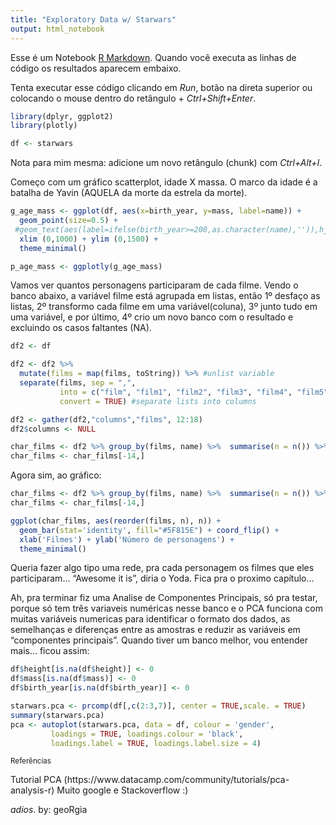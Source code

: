 ```yaml
---
title: "Exploratory Data w/ Starwars"
output: html_notebook
---
```


Esse é um Notebook [R Markdown](http://rmarkdown.rstudio.com). Quando você executa as linhas de código os resultados aparecem embaixo.

Tenta executar esse código clicando em *Run*, botão na direta superior ou colocando o mouse dentro do retângulo + *Ctrl+Shift+Enter*. 

```r
library(dplyr, ggplot2)
library(plotly)

df <- starwars
```

Nota para mim mesma: adicione um novo retângulo (chunk) com *Ctrl+Alt+I*.

Começo com um gráfico scatterplot, idade X massa. O marco da idade é a batalha de Yavin (AQUELA da morte da estrela da morte).

```r
g_age_mass <- ggplot(df, aes(x=birth_year, y=mass, label=name)) +
  geom_point(size=0.5) +
 #geom_text(aes(label=ifelse(birth_year>=200,as.character(name),'')),hjust=-0.05,vjust=-0.5) +
  xlim (0,1000) + ylim (0,1500) +
  theme_minimal()

p_age_mass <- ggplotly(g_age_mass)
```

Vamos ver quantos personagens participaram de cada filme. Vendo o banco abaixo, a variável filme está agrupada em listas, então 1º desfaço as listas, 2º transformo cada filme em uma variável(coluna), 3º junto tudo em uma variável, e por último, 4º crio um novo banco com o resultado e excluindo os casos faltantes (NA).

```r
df2 <- df

df2 <- df2 %>%
  mutate(films = map(films, toString)) %>% #unlist variable
  separate(films, sep = ",",
           into = c("film", "film1", "film2", "film3", "film4", "film5", "film6"),
           convert = TRUE) #separate lists into columns

df2 <- gather(df2,"columns","films", 12:18)
df2$columns <- NULL

char_films <- df2 %>% group_by(films, name) %>%  summarise(n = n()) %>% summarise(n = sum(n))
char_films <- char_films[-14,]
```

Agora sim, ao gráfico:

```r
char_films <- df2 %>% group_by(films, name) %>%  summarise(n = n()) %>% summarise(n = sum(n))
char_films <- char_films[-14,]

ggplot(char_films, aes(reorder(films, n), n)) +
  geom_bar(stat='identity', fill="#5F815E") + coord_flip() +
  xlab('Filmes') + ylab('Número de personagens') +
  theme_minimal()
```

Queria fazer algo tipo uma rede, pra cada personagem os filmes que eles participaram... "Awesome it is", diria o Yoda. Fica pra o proximo capítulo...

Ah, pra terminar fiz uma Analise de Componentes Principais, só pra testar, porque só tem três variaveis numéricas nesse banco e o PCA funciona com muitas variáveis numericas para identificar o formato dos dados, as semelhanças e diferenças entre as amostras e reduzir as variáveis em "componentes principais". Quando tiver um banco melhor, vou entender mais... ficou assim:

```r
df$height[is.na(df$height)] <- 0
df$mass[is.na(df$mass)] <- 0
df$birth_year[is.na(df$birth_year)] <- 0

starwars.pca <- prcomp(df[,c(2:3,7)], center = TRUE,scale. = TRUE)
summary(starwars.pca)
pca <- autoplot(starwars.pca, data = df, colour = 'gender',
         loadings = TRUE, loadings.colour = 'black',
         loadings.label = TRUE, loadings.label.size = 4)
```

~Referências~

Tutorial PCA (https://www.datacamp.com/community/tutorials/pca-analysis-r)
Muito google e Stackoverflow :)

*adios*. by: geoRgia
